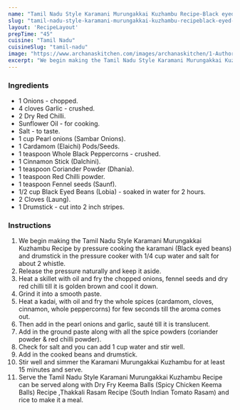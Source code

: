---
name: "Tamil Nadu Style Karamani Murungakkai Kuzhambu Recipe-Black eyed Beans & Drumstick Curry"
slug: "tamil-nadu-style-karamani-murungakkai-kuzhambu-recipeblack-eyed-beans-drumstick-curry"
layout: 'RecipeLayout'
prepTime: "45"
cuisine: "Tamil Nadu"
cuisineSlug: "tamil-nadu"
image: "https://www.archanaskitchen.com/images/archanaskitchen/1-Author/sibyl_sunitha/Tamil_Nadu_Style_Kara_Mani_Murungakai_Kozhambu_Recipe_Black_eyed_Beans_and_Drumstick_Curry_Recipe.jpg"
excerpt: "We begin making the Tamil Nadu Style Karamani Murungakkai Kuzhambu Recipe by pressure cooking the karamani Black eyed beans and drumstick in the pressure cooker with 14 cup water and salt for about 2 whistle"
---

### Ingredients

- 1 Onions - chopped.
- 4 cloves Garlic - crushed.
- 2 Dry Red Chilli.
- Sunflower Oil - for cooking.
- Salt - to taste.
- 1 cup Pearl onions (Sambar Onions).
- 1 Cardamom (Elaichi) Pods/Seeds.
- 1 teaspoon Whole Black Peppercorns - crushed.
- 1 Cinnamon Stick (Dalchini).
- 1 teaspoon Coriander Powder (Dhania).
- 1 teaspoon Red Chilli powder.
- 1 teaspoon Fennel seeds (Saunf).
- 1/2 cup Black Eyed Beans (Lobia) - soaked in water for 2 hours.
- 2 Cloves (Laung).
- 1 Drumstick - cut into 2 inch stripes.

### Instructions

1. We begin making the Tamil Nadu Style Karamani Murungakkai Kuzhambu Recipe by pressure cooking the karamani (Black eyed beans) and drumstick in the pressure cooker with 1/4 cup water and salt for about 2 whistle.
1. Release the pressure naturally and keep it aside.
1. Heat a skillet with oil and fry the chopped onions, fennel seeds and dry red chilli till it is golden brown and cool it down.
1. Grind it into a smooth paste.
1. Heat a kadai, with oil and fry the whole spices (cardamom, cloves, cinnamon, whole peppercorns) for few seconds till the aroma comes out.
1. Then add in the pearl onions and garlic, sauté till it is translucent.
1. Add in the ground paste along with all the spice powders (coriander powder & red chilli powder).
1. Check for salt and you can add 1 cup water and stir well.
1. Add in the cooked beans and drumstick.
1. Stir well and simmer the Karamani Murungakkai Kuzhambu for at least 15 minutes and serve.
1. Serve the Tamil Nadu Style Karamani Murungakkai Kuzhambu Recipe can be served along with Dry Fry Keema Balls (Spicy Chicken Keema Balls) Recipe ,Thakkali Rasam Recipe (South Indian Tomato Rasam) and rice to make it a meal.
